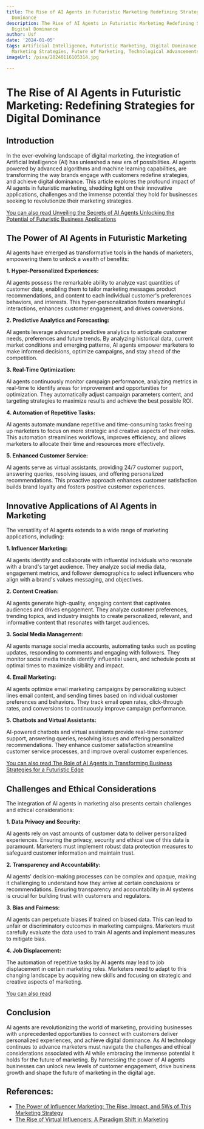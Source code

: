 ```yaml
---
title: The Rise of AI Agents in Futuristic Marketing Redefining Strategies for Digital
  Dominance
description: The Rise of AI Agents in Futuristic Marketing Redefining Strategies for
  Digital Dominance
author: Usf
date: '2024-01-05'
tags: Artificial Intelligence, Futuristic Marketing, Digital Dominance, AI Agents,
  Marketing Strategies, Future of Marketing, Technological Advancements
imageUrl: /pixa/20240116105314.jpg

---
```

# The Rise of  AI Agents in Futuristic Marketing: Redefining Strategies for Digital Dominance

## Introduction

In the ever-evolving landscape of digital marketing,  the integration of Artificial Intelligence  (AI) has unleashed a new  era  of possibilities. AI agents powered by advanced algorithms and machine learning capabilities, are transforming the  way brands engage with customers redefine strategies, and achieve digital dominance. This article explores the profound impact of AI agents in futuristic marketing, shedding light on their innovative applications, challenges and the immense potential  they hold  for businesses seeking to revolutionize their marketing strategies.

[You can also read Unveiling the Secrets of AI  Agents Unlocking the Potential of Futuristic Business Applications](Unveiling%20the%20Secrets%20of%20AI%20Agents%20Unlocking%20the%20Potential%20of%20Futuristic%20Business%20Applications)


##  The Power of AI Agents in  Futuristic Marketing

AI agents have emerged as transformative  tools in the hands of marketers, empowering them to unlock a  wealth  of benefits:

**1. Hyper-Personalized Experiences:**

AI agents possess the remarkable  ability to  analyze vast quantities of customer data,  enabling them to tailor marketing messages product recommendations, and content to each individual customer's preferences behaviors, and interests.  This hyper-personalization fosters meaningful interactions, enhances customer engagement, and  drives conversions.

**2. Predictive Analytics and  Forecasting:**

AI agents leverage advanced  predictive analytics to anticipate  customer needs, preferences and future trends. By analyzing historical data,  current market conditions and emerging patterns, AI agents empower marketers  to make informed decisions,  optimize campaigns, and stay ahead of the competition.

**3. Real-Time Optimization:**

AI  agents continuously monitor campaign  performance, analyzing metrics in real-time to  identify areas for  improvement and opportunities  for optimization. They automatically adjust campaign parameters content,  and targeting strategies  to maximize results and achieve the  best  possible ROI.

**4. Automation of Repetitive Tasks:**

AI  agents automate mundane repetitive and time-consuming  tasks freeing up marketers to  focus on more strategic and creative aspects of their roles. This automation streamlines workflows, improves efficiency, and allows marketers to  allocate  their time and resources more  effectively.

**5. Enhanced Customer Service:**

AI agents  serve as virtual assistants, providing 24/7 customer  support, answering queries, resolving issues, and offering personalized  recommendations. This proactive approach enhances customer satisfaction builds brand loyalty  and fosters positive customer experiences.

## Innovative Applications of AI Agents in Marketing

The versatility of AI agents extends to a wide range of marketing applications,  including:

**1. Influencer Marketing:**

AI agents identify and collaborate with influential individuals who resonate with a brand's target audience. They analyze social media data, engagement metrics,  and follower demographics to select influencers who align with a brand's values messaging,  and objectives.

**2. Content  Creation:**

AI agents  generate high-quality, engaging content that captivates audiences and drives engagement. They  analyze customer preferences, trending topics, and industry insights to  create personalized, relevant,  and informative content that resonates  with target audiences.

**3. Social  Media Management:**

AI agents manage social media accounts, automating tasks such as posting updates, responding to comments and engaging with followers. They monitor  social media trends identify  influential users, and schedule posts at optimal times to maximize visibility and impact.

**4. Email Marketing:**

AI agents optimize email marketing campaigns by personalizing  subject lines email content, and sending times based on individual customer preferences and behaviors. They track email open rates, click-through rates, and conversions to continuously improve campaign performance.

**5. Chatbots and Virtual Assistants:**

AI-powered chatbots and virtual assistants provide  real-time customer support, answering queries, resolving issues and offering personalized recommendations. They enhance customer satisfaction streamline customer service processes, and improve overall customer experiences.

[You can also read  The Role of AI Agents in Transforming Business Strategies for a Futuristic Edge](The%20Role%20of%20AI%20Agents%20in%20Transforming%20Business%20Strategies%20for%20a%20Futuristic%20Edge)


##  Challenges and Ethical Considerations

The integration of AI agents  in marketing  also presents certain challenges and ethical considerations:

**1. Data  Privacy and Security:**

AI agents rely on vast amounts of customer data to deliver personalized experiences. Ensuring the privacy, security and ethical use of this  data is paramount.  Marketers must implement  robust data protection measures to safeguard customer information and maintain trust.

**2. Transparency and Accountability:**

AI agents' decision-making processes can be complex  and opaque, making  it challenging to understand how they arrive at certain  conclusions or recommendations. Ensuring transparency and accountability in AI systems is crucial for building trust with customers  and regulators.

**3. Bias and Fairness:**

AI agents can perpetuate biases if trained on biased data. This can lead to unfair or discriminatory outcomes in marketing campaigns. Marketers must carefully evaluate the data used to train AI agents and implement measures  to mitigate bias.

**4. Job Displacement:**

The automation of repetitive tasks  by AI agents may lead  to job displacement  in certain marketing roles. Marketers need to adapt to this  changing landscape by acquiring new skills and focusing on strategic and creative aspects of marketing.

[You can also read ]()


## Conclusion

AI agents are revolutionizing the world of marketing, providing businesses with unprecedented opportunities to connect with customers deliver personalized experiences, and achieve digital dominance. As AI technology continues to advance marketers must navigate the challenges and  ethical considerations associated with AI while embracing the immense potential it holds for the  future of marketing. By harnessing the power of  AI agents businesses can unlock new levels of customer engagement, drive business  growth  and shape the future of  marketing in the digital age.

## References:
- [The Power of Influencer Marketing: The Rise, Impact, and 5Ws of This Marketing Strategy](https://www.linkedin.com/pulse/power-influencer-marketing-rise-impact-5ws-strategy-adskate-inc)
- [The Rise of Virtual Influencers: A Paradigm Shift in Marketing](https://makdigitaldesign.com/digital-marketing/the-rise-of-virtual-influencers-a-paradigm-shift-in-marketing/)
